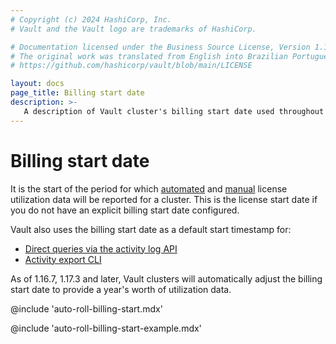 ```yaml
---
# Copyright (c) 2024 HashiCorp, Inc.
# Vault and the Vault logo are trademarks of HashiCorp.

# Documentation licensed under the Business Source License, Version 1.1.
# The original work was translated from English into Brazilian Portuguese.
# https://github.com/hashicorp/vault/blob/main/LICENSE

layout: docs
page_title: Billing start date
description: >-
   A description of Vault cluster's billing start date used throughout Vault.
---
```


# Billing start date

It is the start of the period for which [automated](/vault/docs/enterprise/license/utilization-reporting) and [manual](/vault/docs/enterprise/license/manual-reporting) license utilization data will be reported for a cluster. This is the license start date if you do not have an explicit
billing start date configured.

Vault also uses the billing start date as a default start timestamp for:
- [Direct queries via the activity log API](/vault/api-docs/system/internal-counters)
- [Activity export CLI](/vault/api-docs/system/internal-counters#activity-export)

As of 1.16.7, 1.17.3 and later, Vault clusters will automatically adjust the billing start date to provide a year's worth of utilization data.

@include 'auto-roll-billing-start.mdx'

@include 'auto-roll-billing-start-example.mdx'
